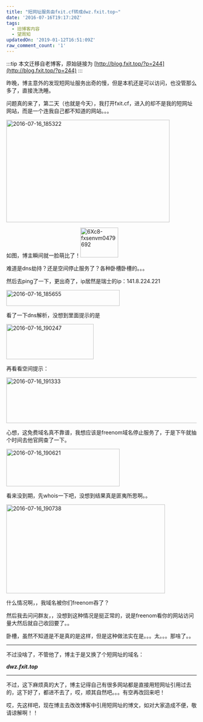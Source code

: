 ```yaml
---
title: "短网址服务由fxit.cf转成dwz.fxit.top~"
date: '2016-07-16T19:17:20Z'
tags:
  - 旧博客内容
  - 望周知
updatedOn: '2019-01-12T16:51:09Z'
raw_comment_count: '1'
---
```


:::tip
本文迁移自老博客，原始链接为 [http://blog.fxit.top/?p=244](http://blog.fxit.top/?p=244)
:::

昨晚，博主意外的发现短网址服务出奇的慢，但是本机还是可以访问，也没管那么多了，直接洗洗睡。

问题真的来了，第二天（也就是今天），我打开fxit.cf，进入的却不是我的短网址网站，而是一个连我自己都不知道的网站。。。

<img  src="https://oss.192168123.xyz/image/old-fxblog-img/20b8b024bf74a851015028b952f79185.png" alt="2016-07-16_185322" width="432" height="271" />

如图，博主瞬间就一脸萌比了！<img  src="https://oss.192168123.xyz/image/old-fxblog-img/7957dbc71de1caa8ce0ea87827f9e084.jpg" alt="6Xc8-fxsenvm0479692" width="100" height="79" />

难道是dns劫持？还是空间停止服务了？各种卧槽卧槽的。。。

然后去ping了一下，更出奇了，ip居然是瑞士的ip：141.8.224.221

<img  src="https://oss.192168123.xyz/image/old-fxblog-img/380c0555748b534d880f458d1eb8a6a1.png" alt="2016-07-16_185655" width="300" height="42" />

看了一下dns解析，没想到里面提示的是

<img  src="https://oss.192168123.xyz/image/old-fxblog-img/3927a13c3456788dd6fca11e618422ad.png" alt="2016-07-16_190247" width="231" height="93" />

再看看空间提示：

<img  src="https://oss.192168123.xyz/image/old-fxblog-img/28224efbbab9fd2e3fa5a29efc57dbaf.png" alt="2016-07-16_191333" width="807" height="121" />

心想，这免费域名真不靠谱，我想应该是freenom域名停止服务了，于是下午就抽个时间去他官网查了一下。

<img  src="https://oss.192168123.xyz/image/old-fxblog-img/58a4f275aa42364cb94b5b88830ce2aa.png" alt="2016-07-16_190621" width="300" height="99" />

看来没到期，先whois一下吧，没想到结果真是匪夷所思啊。。

<img  src="https://oss.192168123.xyz/image/old-fxblog-img/447afa567b1011a3373285f7dad94e0b.png" alt="2016-07-16_190738" width="420" height="235" />

什么情况啊，，我域名被你们freenom吞了？

然后我去问问群友，，没想到这种情况是挺正常的，说是freenom看你的网站访问量大然后就自己收回要了。。

卧槽，虽然不知道是不是真的是这样，但是这种做法实在是。。。太。。。那啥了。。

<hr />

不过没啥了，不管他了，博主于是又换了个短网址的域名：

<em><strong>dwz.fxit.top</strong></em>

<hr />

不过，这下麻烦真的大了，博主记得自己有很多网站都是直接用短网址引用过去的，这下好了，都进不去了，哎，顺其自然吧。。。有空再改回来吧！

哎，先这样吧，现在博主去改改博客中引用短网址的博文，如对大家造成不便，敬请谅解啊！！
